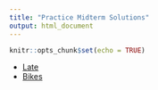 ```yaml
---
title: "Practice Midterm Solutions"
output: html_document
---
```


```r
knitr::opts_chunk$set(echo = TRUE)
```

+ [Late](exam1_late_sol.R)
+ [Bikes](exam1_bikes_sol.R)

